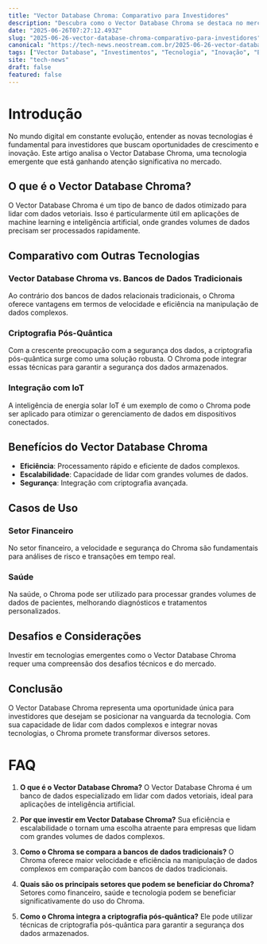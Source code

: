 ```yaml
---
title: "Vector Database Chroma: Comparativo para Investidores"
description: "Descubra como o Vector Database Chroma se destaca no mercado, comparando suas funcionalidades com outras tecnologias emergentes e sua aplicação em setores inovadores."
date: "2025-06-26T07:27:12.493Z"
slug: "2025-06-26-vector-database-chroma-comparativo-para-investidores"
canonical: "https://tech-news.neostream.com.br/2025-06-26-vector-database-chroma-comparativo-para-investidores"
tags: ["Vector Database", "Investimentos", "Tecnologia", "Inovação", "Banco de Dados"]
site: "tech-news"
draft: false
featured: false
---
```


# Introdução

No mundo digital em constante evolução, entender as novas tecnologias é fundamental para investidores que buscam oportunidades de crescimento e inovação. Este artigo analisa o Vector Database Chroma, uma tecnologia emergente que está ganhando atenção significativa no mercado.

## O que é o Vector Database Chroma?

O Vector Database Chroma é um tipo de banco de dados otimizado para lidar com dados vetoriais. Isso é particularmente útil em aplicações de machine learning e inteligência artificial, onde grandes volumes de dados precisam ser processados rapidamente.

## Comparativo com Outras Tecnologias

### Vector Database Chroma vs. Bancos de Dados Tradicionais

Ao contrário dos bancos de dados relacionais tradicionais, o Chroma oferece vantagens em termos de velocidade e eficiência na manipulação de dados complexos.

### Criptografia Pós-Quântica

Com a crescente preocupação com a segurança dos dados, a criptografia pós-quântica surge como uma solução robusta. O Chroma pode integrar essas técnicas para garantir a segurança dos dados armazenados.

### Integração com IoT

A inteligência de energia solar IoT é um exemplo de como o Chroma pode ser aplicado para otimizar o gerenciamento de dados em dispositivos conectados.

## Benefícios do Vector Database Chroma

- **Eficiência**: Processamento rápido e eficiente de dados complexos.
- **Escalabilidade**: Capacidade de lidar com grandes volumes de dados.
- **Segurança**: Integração com criptografia avançada.

## Casos de Uso

### Setor Financeiro

No setor financeiro, a velocidade e segurança do Chroma são fundamentais para análises de risco e transações em tempo real.

### Saúde

Na saúde, o Chroma pode ser utilizado para processar grandes volumes de dados de pacientes, melhorando diagnósticos e tratamentos personalizados.

## Desafios e Considerações

Investir em tecnologias emergentes como o Vector Database Chroma requer uma compreensão dos desafios técnicos e do mercado.

## Conclusão

O Vector Database Chroma representa uma oportunidade única para investidores que desejam se posicionar na vanguarda da tecnologia. Com sua capacidade de lidar com dados complexos e integrar novas tecnologias, o Chroma promete transformar diversos setores.

# FAQ

1. **O que é o Vector Database Chroma?**
   O Vector Database Chroma é um banco de dados especializado em lidar com dados vetoriais, ideal para aplicações de inteligência artificial.

2. **Por que investir em Vector Database Chroma?**
   Sua eficiência e escalabilidade o tornam uma escolha atraente para empresas que lidam com grandes volumes de dados complexos.

3. **Como o Chroma se compara a bancos de dados tradicionais?**
   O Chroma oferece maior velocidade e eficiência na manipulação de dados complexos em comparação com bancos de dados tradicionais.

4. **Quais são os principais setores que podem se beneficiar do Chroma?**
   Setores como financeiro, saúde e tecnologia podem se beneficiar significativamente do uso do Chroma.

5. **Como o Chroma integra a criptografia pós-quântica?**
   Ele pode utilizar técnicas de criptografia pós-quântica para garantir a segurança dos dados armazenados.